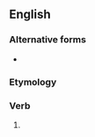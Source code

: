 ==English==

===Alternative forms===
* {{l|en|keep'st}} {{qualifier|obsolete}}

===Etymology===
{{suffix|en|keep|est|nocat=1}}

===Verb===
{{head|en|verb form}}

# {{en-archaic second-person singular of|keep}}